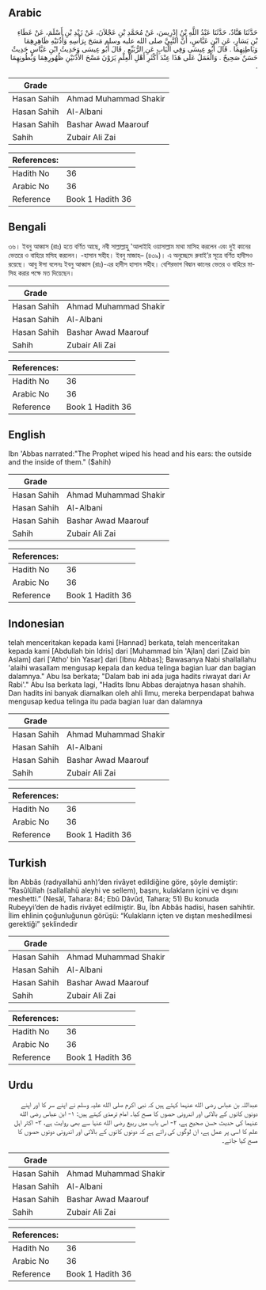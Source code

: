 ## Arabic


<div dir="rtl" lang="ar" style={{fontSize:'larger',backgroundColor:'#f8f9fa',padding:20}}>
حَدَّثَنَا هَنَّادٌ، حَدَّثَنَا عَبْدُ اللَّهِ بْنُ إِدْرِيسَ، عَنْ مُحَمَّدِ بْنِ عَجْلاَنَ، عَنْ زَيْدِ بْنِ أَسْلَمَ، عَنْ عَطَاءِ بْنِ يَسَارٍ، عَنِ ابْنِ عَبَّاسٍ، أَنَّ النَّبِيَّ صلى الله عليه وسلم مَسَحَ بِرَأْسِهِ وَأُذُنَيْهِ ظَاهِرِهِمَا وَبَاطِنِهِمَا ‏.‏ قَالَ أَبُو عِيسَى وَفِي الْبَابِ عَنِ الرُّبَيِّعِ ‏.‏ قَالَ أَبُو عِيسَى وَحَدِيثُ ابْنِ عَبَّاسٍ حَدِيثٌ حَسَنٌ صَحِيحٌ ‏.‏ وَالْعَمَلُ عَلَى هَذَا عِنْدَ أَكْثَرِ أَهْلِ الْعِلْمِ يَرَوْنَ مَسْحَ الأُذُنَيْنِ ظُهُورِهِمَا وَبُطُونِهِمَا ‏.‏
</div>
<div style={{backgroundColor:'#f8f9fa',padding:20, marginBottom: 10}}><table> <thead> <tr> <th>Grade</th> <th></th> </tr> </thead> <tbody> <tr><td>Hasan Sahih</td><td>Ahmad Muhammad Shakir</td></tr><tr><td>Hasan Sahih</td><td>Al-Albani</td></tr><tr><td>Hasan Sahih</td><td>Bashar Awad Maarouf</td></tr><tr><td>Sahih</td><td>Zubair Ali Zai</td></tr></tbody></table><table> <thead> <tr> <th>References:</th> <th></th> </tr> </thead> <tbody><tr><td>Hadith No</td><td>36</td></tr><tr><td>Arabic No</td><td>36</td></tr><tr><td>Reference</td><td>Book 1 Hadith 36</td></tr></tbody></table></div>

## Bengali


<div dir="ltr" lang="bn" style={{fontSize:'larger',backgroundColor:'#f8f9fa',padding:20}}>
৩৬। ইবনু আব্বাস (রাঃ) হতে বর্ণিত আছে, নবী সাল্লাল্লাহু 'আলাইহি ওয়াসাল্লাম মাথা মাসিহ করলেন এবং দুই কানের ভেতরে ও বাহিরে মসিহ করলেন। -হাসান সহীহ। ইবনু মাজাহ– (৪৩৯)। এ অনুচ্ছেদে রুবাই’র সূত্রে বর্ণিত হাদীসও রয়েছে। আবু ঈসা বলেনঃ ইবনু আব্বাস (রাঃ)-এর হাদীস হাসান সহীহ। বেশিরভাগ বিদ্বান কানের ভেতর ও বাহিরে মাসিহ করার পক্ষে মত দিয়েছেন।
</div>
<div style={{backgroundColor:'#f8f9fa',padding:20, marginBottom: 10}}><table> <thead> <tr> <th>Grade</th> <th></th> </tr> </thead> <tbody> <tr><td>Hasan Sahih</td><td>Ahmad Muhammad Shakir</td></tr><tr><td>Hasan Sahih</td><td>Al-Albani</td></tr><tr><td>Hasan Sahih</td><td>Bashar Awad Maarouf</td></tr><tr><td>Sahih</td><td>Zubair Ali Zai</td></tr></tbody></table><table> <thead> <tr> <th>References:</th> <th></th> </tr> </thead> <tbody><tr><td>Hadith No</td><td>36</td></tr><tr><td>Arabic No</td><td>36</td></tr><tr><td>Reference</td><td>Book 1 Hadith 36</td></tr></tbody></table></div>

## English


<div dir="ltr" lang="en" style={{fontSize:'larger',backgroundColor:'#f8f9fa',padding:20}}>
Ibn 'Abbas narrated:"The Prophet wiped his head and his ears: the outside and the inside of them." ($ahih)
</div>
<div style={{backgroundColor:'#f8f9fa',padding:20, marginBottom: 10}}><table> <thead> <tr> <th>Grade</th> <th></th> </tr> </thead> <tbody> <tr><td>Hasan Sahih</td><td>Ahmad Muhammad Shakir</td></tr><tr><td>Hasan Sahih</td><td>Al-Albani</td></tr><tr><td>Hasan Sahih</td><td>Bashar Awad Maarouf</td></tr><tr><td>Sahih</td><td>Zubair Ali Zai</td></tr></tbody></table><table> <thead> <tr> <th>References:</th> <th></th> </tr> </thead> <tbody><tr><td>Hadith No</td><td>36</td></tr><tr><td>Arabic No</td><td>36</td></tr><tr><td>Reference</td><td>Book 1 Hadith 36</td></tr></tbody></table></div>

## Indonesian


<div dir="ltr" lang="id" style={{fontSize:'larger',backgroundColor:'#f8f9fa',padding:20}}>
telah menceritakan kepada kami [Hannad] berkata, telah menceritakan kepada kami [Abdullah bin Idris] dari [Muhammad bin 'Ajlan] dari [Zaid bin Aslam] dari ['Atho' bin Yasar] dari [Ibnu Abbas]; Bawasanya Nabi shallallahu 'alaihi wasallam mengusap kepala dan kedua telinga bagian luar dan bagian dalamnya." Abu Isa berkata; "Dalam bab ini ada juga hadits riwayat dari Ar Rabi'." Abu Isa berkata lagi, "Hadits Ibnu Abbas derajatnya hasan shahih. Dan hadits ini banyak diamalkan oleh ahli Ilmu, mereka berpendapat bahwa mengusap kedua telinga itu pada bagian luar dan dalamnya
</div>
<div style={{backgroundColor:'#f8f9fa',padding:20, marginBottom: 10}}><table> <thead> <tr> <th>Grade</th> <th></th> </tr> </thead> <tbody> <tr><td>Hasan Sahih</td><td>Ahmad Muhammad Shakir</td></tr><tr><td>Hasan Sahih</td><td>Al-Albani</td></tr><tr><td>Hasan Sahih</td><td>Bashar Awad Maarouf</td></tr><tr><td>Sahih</td><td>Zubair Ali Zai</td></tr></tbody></table><table> <thead> <tr> <th>References:</th> <th></th> </tr> </thead> <tbody><tr><td>Hadith No</td><td>36</td></tr><tr><td>Arabic No</td><td>36</td></tr><tr><td>Reference</td><td>Book 1 Hadith 36</td></tr></tbody></table></div>

## Turkish


<div dir="ltr" lang="tr" style={{fontSize:'larger',backgroundColor:'#f8f9fa',padding:20}}>
İbn Abbâs (radıyallahü anh)’den rivâyet edildiğine göre, şöyle demiştir: “Rasûlüllah (sallallahü aleyhi ve sellem), başını, kulakların içini ve dışını meshetti.” (Nesâî, Tahara: 84; Ebû Dâvûd, Tahara; 51) Bu konuda Rubeyyi’den de hadis rivâyet edilmiştir. Bu, İbn Abbâs hadisi, hasen sahihtir. İlim ehlinin çoğunluğunun görüşü: “Kulakların içten ve dıştan meshedilmesi gerektiği” şeklindedir
</div>
<div style={{backgroundColor:'#f8f9fa',padding:20, marginBottom: 10}}><table> <thead> <tr> <th>Grade</th> <th></th> </tr> </thead> <tbody> <tr><td>Hasan Sahih</td><td>Ahmad Muhammad Shakir</td></tr><tr><td>Hasan Sahih</td><td>Al-Albani</td></tr><tr><td>Hasan Sahih</td><td>Bashar Awad Maarouf</td></tr><tr><td>Sahih</td><td>Zubair Ali Zai</td></tr></tbody></table><table> <thead> <tr> <th>References:</th> <th></th> </tr> </thead> <tbody><tr><td>Hadith No</td><td>36</td></tr><tr><td>Arabic No</td><td>36</td></tr><tr><td>Reference</td><td>Book 1 Hadith 36</td></tr></tbody></table></div>

## Urdu


<div dir="rtl" lang="ur" style={{fontSize:'larger',backgroundColor:'#f8f9fa',padding:20}}>
عبداللہ بن عباس رضی الله عنہما کہتے ہیں کہ نبی اکرم صلی الله علیہ وسلم نے اپنے سر کا اور اپنے دونوں کانوں کے بالائی اور اندرونی حصوں کا مسح کیا۔ امام ترمذی کہتے ہیں: ۱- ابن عباس رضی الله عنہما کی حدیث حسن صحیح ہے، ۲- اس باب میں ربیع رضی الله عنہا سے بھی روایت ہے، ۳- اکثر اہل علم کا اسی پر عمل ہے، ان لوگوں کی رائے ہے کہ دونوں کانوں کے بالائی اور اندرونی دونوں حصوں کا مسح کیا جائے۔
</div>
<div style={{backgroundColor:'#f8f9fa',padding:20, marginBottom: 10}}><table> <thead> <tr> <th>Grade</th> <th></th> </tr> </thead> <tbody> <tr><td>Hasan Sahih</td><td>Ahmad Muhammad Shakir</td></tr><tr><td>Hasan Sahih</td><td>Al-Albani</td></tr><tr><td>Hasan Sahih</td><td>Bashar Awad Maarouf</td></tr><tr><td>Sahih</td><td>Zubair Ali Zai</td></tr></tbody></table><table> <thead> <tr> <th>References:</th> <th></th> </tr> </thead> <tbody><tr><td>Hadith No</td><td>36</td></tr><tr><td>Arabic No</td><td>36</td></tr><tr><td>Reference</td><td>Book 1 Hadith 36</td></tr></tbody></table></div>